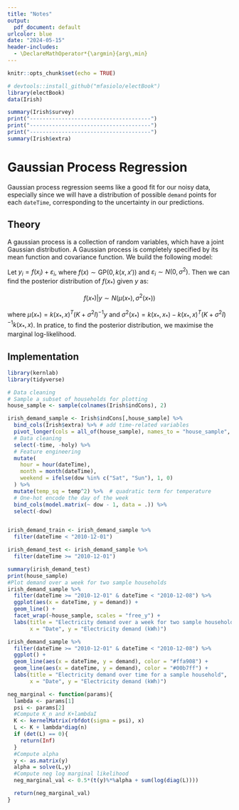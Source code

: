```yaml
---
title: "Notes"
output:
  pdf_document: default
urlcolor: blue
date: "2024-05-15"
header-includes: 
  - \DeclareMathOperator*{\argmin}{arg\,min}
---
```


```r
knitr::opts_chunk$set(echo = TRUE)
```

```r
# devtools::install_github("mfasiolo/electBook")
library(electBook)
data(Irish)

summary(Irish$survey)
print("--------------------------------------")
print("--------------------------------------")
print("--------------------------------------")
summary(Irish$extra)
```

# Gaussian Process Regression

Gaussian process regression seems like a good fit for our noisy data, especially since we will have a distribution of possible `demand` points for each `dateTime`, corresponding to the uncertainty in our predictions.

## Theory

A gaussian process is a collection of random variables, which have a joint Gaussian distribution. A Gaussian process is completely specified by its mean function and covariance function. We build the following model:

Let $y_i = f(x_i) + \varepsilon_i$, where $f(x) \sim \text{GP}(0, k(x, x'))$ and $\varepsilon_i \sim N(0, \sigma^2)$. Then we can find the posterior distribution of $f(x_*)$ given $y$ as:

$$
f(x_*) | y \sim N(\mu(x_*), \sigma^2(x_*))
$$

where $\mu(x_*) = k(x_*, x)^T(K + \sigma^2I)^{-1}y$ and $\sigma^2(x_*) = k(x_*, x_*) - k(x_*, x)^T(K + \sigma^2I)^{-1}k(x_*, x)$. In pratice, to find the posterior distribution, we maximise the marginal log-likelihood.

## Implementation

```r
library(kernlab)
library(tidyverse)

# Data cleaning
# Sample a subset of households for plotting
house_sample <- sample(colnames(Irish$indCons), 2)

irish_demand_sample <- Irish$indCons[,house_sample] %>%
  bind_cols(Irish$extra) %>% # add time-related variables
  pivot_longer(cols = all_of(house_sample), names_to = "house_sample", values_to = "demand") %>%
  # Data cleaning
  select(-time, -holy) %>% 
  # Feature engineering
  mutate(
    hour = hour(dateTime),
    month = month(dateTime),
    weekend = ifelse(dow %in% c("Sat", "Sun"), 1, 0)
  ) %>% 
  mutate(temp_sq = temp^2) %>%  # quadratic term for temperature
  # One-hot encode the day of the week
  bind_cols(model.matrix(~ dow - 1, data = .)) %>% 
  select(-dow)


irish_demand_train <- irish_demand_sample %>% 
  filter(dateTime < "2010-12-01")

irish_demand_test <- irish_demand_sample %>%
  filter(dateTime >= "2010-12-01")

summary(irish_demand_test)
print(house_sample)
#Plot demand over a week for two sample households
irish_demand_sample %>%
  filter(dateTime >= "2010-12-01" & dateTime < "2010-12-08") %>%
  ggplot(aes(x = dateTime, y = demand)) +
  geom_line() +
  facet_wrap(~house_sample, scales = "free_y") +
  labs(title = "Electricity demand over a week for two sample households",
       x = "Date", y = "Electricity demand (kWh)")

irish_demand_sample %>%
  filter(dateTime >= "2010-12-01" & dateTime < "2010-12-08") %>%
  ggplot() +
  geom_line(aes(x = dateTime, y = demand), color = "#ffa908") +
  geom_line(aes(x = dateTime, y = demand), color = "#00b7ff") +
  labs(title = "Electricity demand over time for a sample household",
       x = "Date", y = "Electricity demand (kWh)")
```

```r

neg_marginal <- function(params){
  lambda <- params[1]
  psi <- params[2]
  #Compute K_n and K+lambdaI
  K <- kernelMatrix(rbfdot(sigma = psi), x)
  L <- K + lambda*diag(n)
  if (det(L) == 0){
    return(Inf)
  }
  #Compute alpha
  y <- as.matrix(y)
  alpha = solve(L,y)
  #Compute neg log marginal likelihood
  neg_marginal_val <- 0.5*(t(y)%*%alpha + sum(log(diag(L))))

  return(neg_marginal_val)
}
```

